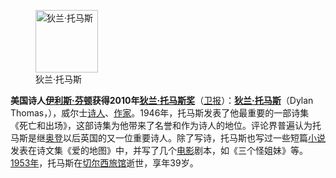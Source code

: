 [[File:Dylan Swansea.jpg|left|100px|狄兰·托马斯]]

'''美国诗人[[伊利斯·芬顿]]获得2010年[[狄兰·托马斯奖]]'''（[http://www.guardian.co.uk/books/2010/dec/02/dylan-thomas-prize-us-poet-elyse-fenton 卫报]）：'''[[狄兰·托马斯]]'''（Dylan Thomas，{{bd|1914年|10月27日|1953年|11月9日|}}），威尔士[[诗人]]、[[作家]]。1946年，托马斯发表了他最重要的一部诗集《死亡和出场》，这部诗集为他带来了名誉和作为诗人的地位。评论界普遍认为托马斯是继[[奥登]]以后英国的又一位重要诗人。除了写诗，托马斯也写过一些短篇[[小说]]发表在诗文集《爱的地图》中，并写了几个[[电影]]剧本，如《三个怪姐妹》等。[[1953年]]，托马斯在[[切尔西旅馆]]逝世，享年39岁。